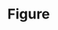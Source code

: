 
<Meta title="Objects|Figure" component={Figure} />

# Figure

<Preview>
  <Story name="default">
    <Figure
      src={text("src", "https://via.placeholder.com/500x250")}
      alt={text("alt", "Alt")}
      title={text("title", "Title")}
      caption={text("caption", "Caption")}
      centered={boolean("centered", true)}
    />
  </Story>
</Preview>

